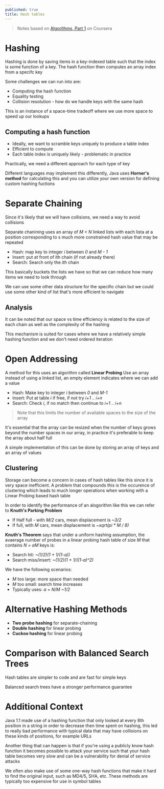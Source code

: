 ```yaml
---
published: true
title: Hash tables
---
```



> Notes based on [Algorithms, Part 1](https://www.coursera.org/learn/algorithms-part1/) on Coursera

# Hashing

Hashing is done by saving items in a key-indexed table such that the index is some function of a key. The hash function then computes an array index from a specifc key

Some challenges we can run into are:

- Computing the hash function
- Equality testing
- Collision resolution - how do we handle keys with the same hash

This is an instance of a space-time tradeoff where we use more space to speed up our lookups

## Computing a hash function

- Ideally, we want to scramble keys uniquely to produce a table index
- Efficient to compute
- Each table index is uniquely likely - problematic in practice

Practically, we need a different approach for each type of key

Different languages may implement this differently, Java uses **Horner's method** for calculating this and you can utilize your own version for defining custom hashing fuctions

# Separate Chaining

Since it's likely that we will have collisions, we need a way to avoid collisions

Separate chanining uses an array of _M < N_ linked lists with each lista at a position corresponding to s much more constrained hash value that may be repeated

- Hash: map key to integer _i_ between _0_ and _M - 1_
- Insert: put at front of ith chain (if not already there)
- Search: Search only the _ith_ chain

This basically buckets the lists we have so that we can reduce how many items we need to look through

We can use some other data structure for the specific chain but we could use some other kind of list that's more efficient to navigate

## Analysis

It can be noted that our space vs time efficiency is related to the size of each chain as well as the complexity of the hashing

This mechanism is suited for cases where we have a relatively simple hashing function and we don't need ordered iteration

# Open Addressing

A method for this uses an algorithm called **Linear Probing** Use an array instead of using a linked list, an empty element indicates where we can add a value

- Hash: Make key to integer i between _0_ and _M-1_
- Insert: Put at table _i_ if free, if not try _i+1 .. i+n_
- Search: Check _i_, if no match then continue to _i+1 .. i+n_

> Note that this limits the number of available spaces to the size of the array

It's essential that the array can be resized when the number of keys grows beyond the number spaces in our array, in practice it's preferable to keep the array about half full

A simple implementation of this can be done by storing an array of keys and an array of values

## Clustering

Storage can become a concern in cases of hash tables like this since it is very space inefficient. A problem that compounds this is the occurence of clustering which leads to much longer operations when working with a Linear Probing based hash table

In order to identify the performance of an alogorithm like this we can refer to **Knuth's Parking Problem**

- If Half full - with _M/2_ cars, mean displacement is _~3/2_
- If full, with _M_ cars, mean displacement is _~sqrt(pi * M / 8)_

**Knuth's Theorem** says that under a uniform hashing assumption, the avaerage number of probes in a linear probing hash table of size _M_ that contains _N = aM_ keys is:

- Search hit: _~(1/2)(1 + 1/(1-a))_
- Search miss/insert: _~(1/2)(1 + 1/((1-a)^2)_

We have the following scenarios:

- _M_ too large: more space than needed
- _M_ too small: search time increases
- Typically uses: _a = N/M ~1/2_

# Alternative Hashing Methods

- **Two probe hashing** for separate-chaining
- **Double hashing** for linear probing
- **Cuckoo hashing** for linear probing

# Comparison with Balanced Search Trees

Hash tables are simpler to code and are fast for simple keys

Balanced search trees have a stronger performance guarantee

# Additional Context

Java 1.1 made use of a hashing function that only looked at every 8th position in a string in order to decrease then time spent on hashing, this led to really bad performance with typical data that may have collisions on these kinds of positions, for example URLs

Another thing that can happen is that if you're using a publicly know hash function it becomes possible to attack your service such that your hash table becomes very slow and can be a vulnerability for denial of service attacks

We often also make use of some one-way hash functions that make it hard to find the original input, such as MD4/5, SHA, etc. These methods are typically too expensive for use in symbol tables


